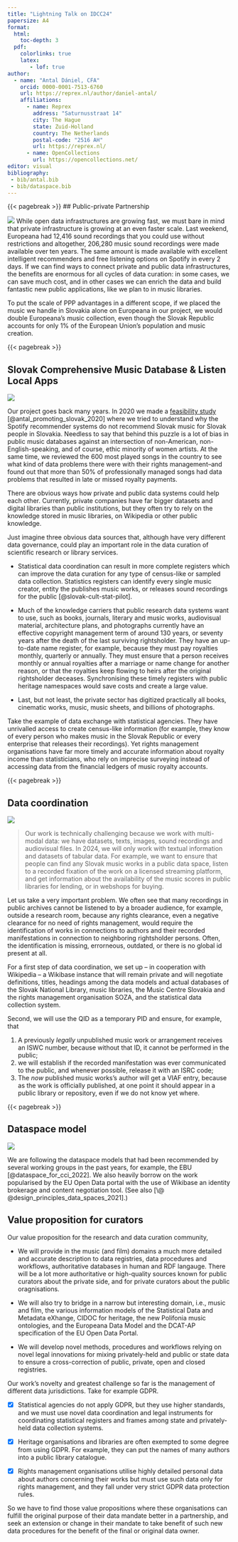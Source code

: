 ```yaml
---
title: "Lightning Talk on IDCC24"
papersize: A4
format:
  html: 
    toc-depth: 3
  pdf:
    colorlinks: true
    latex: 
       - lof: true
author:
  - name: "Antal Dániel, CFA"
    orcid: 0000-0001-7513-6760
    url: https://reprex.nl/author/daniel-antal/
    affiliations:
      - name: Reprex
        address: "Saturnusstraat 14"
        city: The Hague
        state: Zuid-Holland
        country: The Netherlands
        postal-code: "2516 AH"
        url: https://reprex.nl/
      - name: OpenCollections
        url: https://opencollections.net/
editor: visual
bibliography: 
 - bib/antal.bib
 - bib/dataspace.bib
---
```


{{< pagebreak >}} \## Public-private Partnership

![](images/IDCC24_2.PNG) While open data infrastructures are growing fast, we must bare in mind that private infrastructure is growing at an even faster scale. Last weekend, Europeana had 12,416 sound recordings that you could use without restrictions and altogether, 206,280 music sound recordings were made available over ten years. The same amount is made available with excellent intelligent recommenders and free listening options on Spotify in every 2 days. If we can find ways to connect private and public data infrastructures, the benefits are enormous for all cycles of data curation: in some cases, we can save much cost, and in other cases we can enrich the data and build fantastic new public applications, like we plan to in music libraries.

To put the scale of PPP advantages in a different scope, if we placed the music we handle in Slovakia alone on Europeana in our project, we would double Europeana's music collection, even though the Slovak Republic accounts for only 1% of the European Union's population and music creation.

{{< pagebreak >}}

## Slovak Comprehensive Music Database & Listen Local Apps

![](images/Slide3.PNG){fig-align="center"}

Our project goes back many years. In 2020 we made a [feasibility study](https://music.dataobservatory.eu/publication/listen_local_2020/) [@antal_promoting_slovak_2020] where we tried to understand why the Spotify recommender systems do not recommend Slovak music for Slovak people in Slovakia. Needless to say that behind this puzzle is a lot of bias in public music databases against an intersection of non-American, non-English-speaking, and of course, ethic minority of women artists. At the same time, we reviewed the 600 most played songs in the country to see what kind of data problems there were with their rights management--and found out that more than 50% of professionally managed songs had data problems that resulted in late or missed royalty payments.

There are obvious ways how private and public data systems could help each other. Currently, private companies have far bigger datasets and digital libraries than public institutions, but they often try to rely on the knowledge stored in music libraries, on Wikipedia or other public knowledge.

Just imagine three obvious data sources that, although have very different data governance, could play an important role in the data curation of scientific research or library services.

-   Statistical data coordination can result in more complete registers which can improve the data curation for any type of census-like or sampled data collection. Statistics registers can identify every single music creator, entity the publishes music works, or releases sound recordings for the public [@slovak-cult-stat-pilot].

-   Much of the knowledge carriers that public research data systems want to use, such as books, journals, literary and music works, audiovisual material, architecture plans, and photographs currently have an effective copyright management term of around 130 years, or seventy years after the death of the last surviving rightsholder. They have an up-to-date name register, for example, because they must pay royalties monthly, quarterly or annually. They must ensure that a person receives monthly or annual royalties after a marriage or name change for another reason, or that the royalties keep flowing to heirs after the original rightsholder deceases. Synchronising these timely registers with public heritage namespaces would save costs and create a large value.

-   Last, but not least, the private sector has digitized practically all books, cinematic works, music, music sheets, and billions of photographs.

Take the example of data exchange with statistical agencies. They have unrivalled access to create census-like information (for example, they know of every person who makes music in the Slovak Republic or every enterprise that releases their recordings). Yet rights management organisations have far more timely and accurate information about royalty income than statisticians, who rely on imprecise surveying instead of accessing data from the financial ledgers of music royalty accounts.

{{< pagebreak >}}

## Data coordination

![](images/Slide4-01.PNG)

> Our work is technically challenging because we work with multi-modal data: we have datasets, texts, images, sound recordings and audiovisual files. In 2024, we will only work with textual information and datasets of tabular data. For example, we want to ensure that people can find any Slovak music works in a public data space, listen to a recorded fixation of the work on a licensed streaming platform, and get information about the availability of the music scores in public libraries for lending, or in webshops for buying.

Let us take a very important problem. We often see that many recordings in public archives cannot be listened to by a broader audience, for example, outside a research room, because any rights clearance, even a negative clearance for no need of rights management, would require the identification of works in connections to authors and their recorded manifestations in connection to neighboring rightsholder persons. Often, the identification is missing, errorneous, outdated, or there is no global id present at all.

For a first step of data coordination, we set up -- in cooperation with Wikipedia -- a Wikibase instance that will remain private and will negotiate definitions, titles, headings among the data models and actual databases of the Slovak National Library, music libraries, the Music Centre Slovakia and the rights management organisation SOZA, and the statistical data collection system.

Second, we will use the QID as a temporary PID and ensure, for example, that

1.  A previously *legally* unpublished music work or arrangement receives an ISWC number, because without that ID, it cannot be performed in the public;
2.  we will establish if the recorded manifestation was ever communicated to the public, and whenever possible, release it with an ISRC code;
3.  The *now* published music works's author will get a VIAF entry, because as the work is officially published, at one point it should appear in a public library or repository, even if we do not know yet where.

{{< pagebreak >}}

## Dataspace model

![](images/Slide5.PNG){fig-align="center"}

We are following the dataspace models that had been recommended by several working groups in the past years, for example, the EBU [@dataspace_for_cci_2022]. We also heavily borrow on the work popularised by the EU Open Data portal with the use of Wikibase an identity brokerage and content negotiation tool. (See also [\@ @design_principles_data_spaces_2021].)

## Value proposition for curators

Our value proposition for the research and data curation community,

-   We will provide in the music (and film) domains a much more detailed and accurate description to data registries, data procedures and workflows, authoritative databases in human and RDF langauge. There will be a lot more authoritative or high-quality sources known for public curators about the private side, and for private curators about the public oragnisations.

-   We will also try to bridge in a narrow but interesting domain, i.e., music and film, the various information models of the Statistical Data and Metadata eXhange, CIDOC for heritage, the new Polifonia music ontologies, and the Europeana Data Model and the DCAT-AP specification of the EU Open Data Portal.

-   We will develop novel methods, procedures and workflows relying on novel legal innovations for mixing privately-held and public or state data to ensure a cross-correction of public, private, open and closed registries.

Our work's novelty and greatest challenge so far is the management of different data jurisdictions. Take for example GDPR.

-   [x] Statistical agencies do not apply GDPR, but they use higher standards, and we must use novel data coordination and legal instruments for coordinating statistical registers and frames among state and privately-held data collection systems.

-   [x] Heritage organisations and libraries are often exempted to some degree from using GDPR. For example, they can put the names of many authors into a public library catalogue.

-   [x] Rights management organisations utilise highly detailed personal data about authors concerning their works but must use such data only for rights management, and they fall under very strict GDPR data protection rules.

So we have to find those value propositions where these organisations can fulfill the original purpose of their data mandate better in a partnership, and seek an extension or change in their mandate to take benefit of such new data procedures for the benefit of the final or original data owner.
